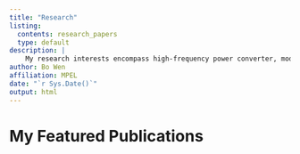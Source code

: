 ```yaml
---
title: "Research"
listing:
  contents: research_papers
  type: default
description: |
    My research interests encompass high-frequency power converter, modeling and control of power electronics systems, and data center power solutions.
author: Bo Wen
affiliation: MPEL
date: "`r Sys.Date()`"
output: html
---
```


# My Featured Publications

```r
```